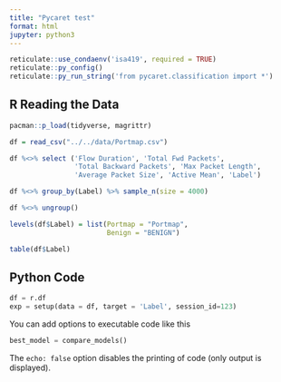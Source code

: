 ```yaml
---
title: "Pycaret test"
format: html
jupyter: python3
---
```


```r
reticulate::use_condaenv('isa419', required = TRUE)
reticulate::py_config()
reticulate::py_run_string('from pycaret.classification import *')
```


## R Reading the Data

```r
pacman::p_load(tidyverse, magrittr)

df = read_csv("../../data/Portmap.csv")

df %<>% select ('Flow Duration', 'Total Fwd Packets',
                'Total Backward Packets', 'Max Packet Length',
                'Average Packet Size', 'Active Mean', 'Label')

df %<>% group_by(Label) %>% sample_n(size = 4000)

df %<>% ungroup() 

levels(df$Label) = list(Portmap = "Portmap", 
                        Benign = "BENIGN")

table(df$Label)

```


## Python Code

```python
df = r.df
exp = setup(data = df, target = 'Label', session_id=123) 
```

You can add options to executable code like this 

```python
best_model = compare_models()
```

The `echo: false` option disables the printing of code (only output is displayed).
